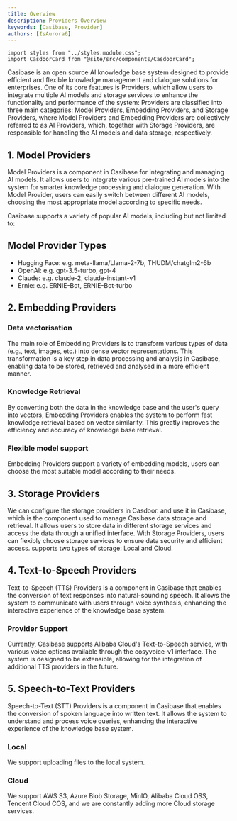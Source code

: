 ```yaml
---
title: Overview
description: Providers Overview
keywords: [Casibase, Provider]
authors: [IsAurora6]
---
```


```mdx-code-block
import styles from "../styles.module.css";
import CasdoorCard from "@site/src/components/CasdoorCard";
```

Casibase is an open source AI knowledge base system designed to provide efficient and flexible knowledge management and dialogue solutions for enterprises. One of its core features is Providers, which allow users to integrate multiple AI models and storage services to enhance the functionality and performance of the system: Providers are classified into three main categories: Model Providers, Embedding Providers, and Storage Providers, where Model Providers and Embedding Providers are collectively referred to as AI Providers, which, together with Storage Providers, are responsible for handling the AI models and data storage, respectively.

## 1. Model Providers

Model Providers is a component in Casibase for integrating and managing AI models. It allows users to integrate various pre-trained AI models into the system for smarter knowledge processing and dialogue generation. With Model Provider, users can easily switch between different AI models, choosing the most appropriate model according to specific needs.

Casibase supports a variety of popular AI models, including but not limited to:

## Model Provider Types

+ Hugging Face: e.g. meta-llama/Llama-2-7b, THUDM/chatglm2-6b
+ OpenAI: e.g. gpt-3.5-turbo, gpt-4
+ Claude: e.g. claude-2, claude-instant-v1
+ Ernie: e.g. ERNIE-Bot, ERNIE-Bot-turbo

## 2. Embedding Providers

### Data vectorisation

The main role of Embedding Providers is to transform various types of data (e.g., text, images, etc.) into dense vector representations. This transformation is a key step in data processing and analysis in Casibase, enabling data to be stored, retrieved and analysed in a more efficient manner.

### Knowledge Retrieval

By converting both the data in the knowledge base and the user's query into vectors, Embedding Providers enables the system to perform fast knowledge retrieval based on vector similarity. This greatly improves the efficiency and accuracy of knowledge base retrieval.

### Flexible model support

Embedding Providers support a variety of embedding models, users can choose the most suitable model according to their needs.

## 3. Storage Providers

We can configure the storage providers in Casdoor. and use it in Casibase, which is the component used to manage Casibase data storage and retrieval. It allows users to store data in different storage services and access the data through a unified interface. With Storage Providers, users can flexibly choose storage services to ensure data security and efficient access.
supports two types of storage: Local and Cloud.

## 4. Text-to-Speech Providers

Text-to-Speech (TTS) Providers is a component in Casibase that enables the conversion of text responses into natural-sounding speech. It allows the system to communicate with users through voice synthesis, enhancing the interactive experience of the knowledge base system.

### Provider Support

Currently, Casibase supports Alibaba Cloud's Text-to-Speech service, with various voice options available through the cosyvoice-v1 interface. The system is designed to be extensible, allowing for the integration of additional TTS providers in the future.

## 5. Speech-to-Text Providers

Speech-to-Text (STT) Providers is a component in Casibase that enables the conversion of spoken language into written text. It allows the system to understand and process voice queries, enhancing the interactive experience of the knowledge base system.

### Local

We support uploading files to the local system.

### Cloud

We support AWS S3, Azure Blob Storage, MinIO, Alibaba Cloud OSS, Tencent Cloud COS, and we are constantly adding more Cloud storage services.
